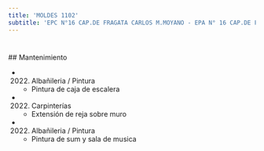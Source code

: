 ```yaml
---
title: 'MOLDES 1102'
subtitle: 'EPC N°16 CAP.DE FRAGATA CARLOS M.MOYANO - EPA N° 16 CAP.DE FRAGATA CARLOS M.MOYANO'
---
```


#


 ## Mantenimiento

*  (2022) Albañileria / Pintura 
    + Pintura de caja de escalera

*  (2022) Carpinterías 
    + Extensión de reja sobre muro

*  (2022) Albañileria / Pintura 
    + Pintura de sum y sala de musica



